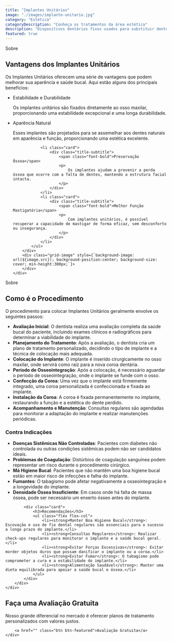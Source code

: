 ```yaml
---
title: "Implantes Unitários"
image: "./images/implante-unitario.jpg"
category: "Estética"
categoryDescription: "Conheça os tratamentos da área estética"
description: "Dispositivos dentários fixos usados para substituir dentes perdidos, proporcionando uma aparência e funcionalidade natural."
featured: true
---
```



<section class="bg-primary">
	<div class="container grid grid-cols-2">
		<div class="flex flex-col">
			<div class="title-subtitle">
				<div>
					<span class="font-accent">Sobre</span>
					<h2 class="font-bold">Vantagens dos Implantes Unitários</h2>
				</div>
				<p>
					Os Implantes Unitários oferecem uma série de vantagens que podem melhorar sua aparência e saúde bucal. Aqui estão alguns dos principais benefícios:
				</p>
			</div>
			<ul class="grid grid-cols-2">
				<li class="card">
					<div class="title-subtitle">
						<span class="font-bold">Estabilidade e Durabilidade</span>
						<p>
							Os implantes unitários são fixados diretamente ao osso maxilar, proporcionando uma estabilidade excepcional e uma longa durabilidade.
						</p>
					</div>
				</li>
				<li class="card">
					<div class="title-subtitle">
						<span class="font-bold">Aparência Natural</span>
						<p>
							Esses implantes são projetados para se assemelhar aos dentes naturais em aparência e função, proporcionando uma estética excelente.
						</p>
					</div>
				</li>

				<li class="card">
					<div class="title-subtitle">
						<span class="font-bold">Preservação Óssea</span>
						<p>
							Os implantes ajudam a prevenir a perda óssea que ocorre com a falta de dentes, mantendo a estrutura facial intacta.
						</p>
					</div>
				</li>
				<li class="card">
					<div class="title-subtitle">
						<span class="font-bold">Melhor Função Mastigatória</span>
						<p>
							Com implantes unitários, é possível recuperar a capacidade de mastigar de forma eficaz, sem desconforto ou insegurança.
						</p>
					</div>
				</li>
			</ul>
		</div>
		<div class="grid-image" style={`background-image: url(${image.src}); background-position:center; background-size: cover; min-height:300px;`}>
		</div>
	</div>
</section>

<section class="bg-primary">
	<div class="container grid grid-cols-2">
		<div class="flex flex-col">
			<div class="title-subtitle">
				<div>
					<span class="font-accent">Sobre</span>
					<h2 class="font-bold fs-600">Como é o Procedimento</h2>
				</div>
				<div>
				<p>
					O procedimento para colocar Implantes Unitários geralmente envolve os seguintes passos:
				</p>
				<ul class="flex flex-col">
					<li><strong>Avaliação Inicial</strong>: O dentista realiza uma avaliação completa da saúde bucal do paciente, incluindo exames clínicos e radiográficos para determinar a viabilidade do implante.</li>
					<li><strong>Planejamento do Tratamento</strong>: Após a avaliação, o dentista cria um plano de tratamento personalizado, decidindo o tipo de implante e a técnica de colocação mais adequada.</li>
					<li><strong>Colocação do Implante</strong>: O implante é inserido cirurgicamente no osso maxilar, onde servirá como raiz para a nova coroa dentária.</li>
					<li><strong>Período de Osseointegração</strong>: Após a colocação, é necessário aguardar o período de osseointegração, onde o implante se funde com o osso.</li>
					<li><strong>Confecção da Coroa</strong>: Uma vez que o implante está firmemente integrado, uma coroa personalizada é confeccionada e fixada ao implante.</li>
					<li><strong>Instalação da Coroa</strong>: A coroa é fixada permanentemente no implante, restaurando a função e a estética do dente perdido.</li>
					<li><strong>Acompanhamento e Manutenção</strong>: Consultas regulares são agendadas para monitorar a adaptação do implante e realizar manutenções periódicas.</li>
				</ul>
</div>
			</div>
		</div>
		<div class="flex flex-col">
			<div class="card">
				<h3>Contra Indicações</h3>
				<ul class="flex flex-col">
					<li><strong>Doenças Sistêmicas Não Controladas</strong>: Pacientes com diabetes não controlada ou outras condições sistêmicas podem não ser candidatos ideais.</li>
					<li><strong>Problemas de Coagulação</strong>: Distúrbios de coagulação sanguínea podem representar um risco durante o procedimento cirúrgico.</li>
					<li><strong>Má Higiene Bucal</strong>: Pacientes que não mantêm uma boa higiene bucal estão em maior risco de infecções e falha do implante.</li>
					<li><strong>Fumantes</strong>: O tabagismo pode afetar negativamente a osseointegração e a longevidade do implante.</li>
					<li><strong>Densidade Óssea Insuficiente</strong>: Em casos onde há falta de massa óssea, pode ser necessário um enxerto ósseo antes do implante.</li>
				</ul>
			</div>

			<div class="card">
				<h3>Recomendações</h3>
				<ul class="flex flex-col">
					<li><strong>Manter Boa Higiene Bucal</strong>: Escovação e uso de fio dental regulares são essenciais para o sucesso a longo prazo do implante.</li>
					<li><strong>Consultas Regulares</strong>: Realizar check-ups regulares para monitorar o implante e a saúde bucal geral.</li>
					<li><strong>Evitar Forças Excessivas</strong>: Evitar morder objetos duros que possam danificar o implante ou a coroa.</li>
					<li><strong>Evitar Fumar</strong>: O tabagismo pode comprometer a cura e a estabilidade do implante.</li>
					<li><strong>Alimentação Saudável</strong>: Manter uma dieta equilibrada para apoiar a saúde bucal e óssea.</li>
				</ul>
			</div>
		</div>
	</div>
</section>

<section class="bg-contrast">
	<div class="container flex flex-col">
		<div class="title-subtitle">
			<h2 class="font-bold fs-600">Faça uma Avaliação Gratuita</h2>
			<p>Nosso grande diferencial no mercado é oferecer planos de tratamento personalizados com valores justos.</p>
		</div>

		<a href="" class="btn btn-featured">Avaliação Gratuita</a>
	</div>
</section>
